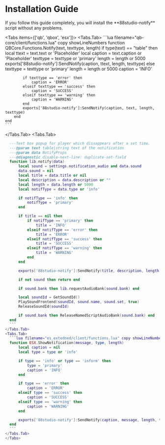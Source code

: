 
# Installation Guide

<Cards>
    <Cards.Card
        title="88Studio Tebex"
        href="https://shop.88studio.store/"
        arrow
    />
    <Cards.Card
        title="88Studio Notify"
        href="https://shop.88studio.store/package/6480938"
        arrow
    />
    <Cards.Card
        title="Support Discord"
        href="https://discord.gg/88studio"
        arrow
    />
</Cards>

<Callout type='info'>
    If you follow this guide completely, you will install the **88studio-notify** script without any problems.
</Callout>

<Tabs items={['qb', 'qbox', 'esx']}>
  <Tabs.Tab>
    ```lua filename="qb-core/client/functions.lua" copy showLineNumbers
    function QBCore.Functions.Notify(text, texttype, length)
        if type(text) == "table" then
            local ttext = text.text or 'Placeholder'
            local caption = text.caption or 'Placeholder'
            texttype = texttype or 'primary'
            length = length or 5000
            exports['88studio-notify']:SendNotify(caption, ttext, length, texttype)
        else
            texttype = texttype or 'primary'
            length = length or 5000
            caption = 'INFO'

            if texttype == 'error' then
                caption = 'ERROR'
            elseif texttype == 'success' then
                caption = 'SUCCESS'
            elseif texttype == 'warning' then
                caption = 'WARNING'
            end
            exports['88studio-notify']:SendNotify(caption, text, length, texttype)
        end
    end
    ```
  </Tabs.Tab>
  <Tabs.Tab>
  ```lua filename="qbx_core/client/functions.lua" copy showLineNumbers
    ---Text box popup for player which dissappears after a set time.
    ---@param text table|string text of the notification
    ---@param data NotifyProps
    ---@diagnostic disable-next-line: duplicate-set-field
    function lib.notify(data)
        local sound = settings.notification_audio and data.sound
        data.sound = nil 
        local title = data.title or nil
        local description = data.description or ""
        local length = data.length or 5000 
        local notifType = data.type or 'info'

        if notifType == 'info' then
            notifType = 'primary'
        end

        if title == nil then
            if notifType == 'primary' then
                title = 'INFO'
            elseif notifType == 'error' then
                title = 'ERROR'
            elseif notifType == 'success' then
                title = 'SUCCESS'
            elseif notifType == 'warning' then
                title = 'WARNING'
            end
        end

        exports['88studio-notify']:SendNotify(title, description, length, notifType)

        if not sound then return end

        if sound.bank then lib.requestAudioBank(sound.bank) end

        local soundId = GetSoundId()
        PlaySoundFrontend(soundId, sound.name, sound.set, true)
        ReleaseSoundId(soundId)

        if sound.bank then ReleaseNamedScriptAudioBank(sound.bank) end
    end
    ```
  </Tabs.Tab>
  <Tabs.Tab>
    ```lua filename="es_extedned/client/functions.lua" copy showLineNumbers
    function ESX.ShowNotification(message, type, length)
        local caption = nil
        local type = type or 'info'

        if type == 'info' or type == 'inform' then
            type = 'primary'
            caption = 'INFO'
        end

        if type == 'error' then
            caption = 'ERROR'
        elseif type == 'success' then
            caption = 'SUCCESS'
        elseif type == 'warning' then
            caption = 'WARNING'
        end

        exports['88studio-notify']:SendNotify(caption, message, length, type)
    end
    ```
  </Tabs.Tab>
</Tabs>